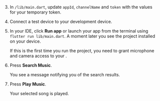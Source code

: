 <PlatformWrapper platform="flutter">

3.  In `/lib/main.dart`, update `appId`, `channelName` and `token` with the values for your temporary token.

1.  Connect a test device to your development device.

1.  In your IDE, click **Run app** or launch your app from the terminal using `flutter run lib/main.dart`. A moment later you see the project installed on your device.

    If this is the first time you run the project, you need to grant microphone and camera access to your <Vpl k="CLIENT"/>.

1. Press **Search Music**. 
    
    You see a message notifying you of the search results.

1. Press **Play Music**.

    Your selected song is played.

</PlatformWrapper>